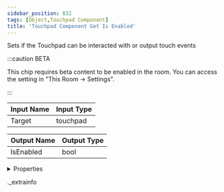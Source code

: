 ```yaml
---
sidebar_position: 832
tags: [Object,Touchpad Component]
title: 'Touchpad Component Get Is Enabled'
---
```


Sets if the Touchpad can be interacted with or output touch events

:::caution BETA

This chip requires beta content to be enabled in the room. You can access the setting in "This Room -> Settings".

:::

<IChip uuid="64ca9ac0-04a8-4460-afe5-64a927f1ca4a" />

| Input Name | Input Type |
|-----------|-----------|
| Target | touchpad |

| Output Name | Output Type |
|-----------|-----------|
| IsEnabled | bool |


<details>
  <summary>Properties</summary>
  <div>
    <div>
    <table>
      <thead>
        <tr>
          <th>Room availability:</th>
          <th>Available everywhere</th>
        </tr>
        <tr>
          <th>Is beta required?</th>
          <th>Yes</th>
        </tr>
        <tr>
          <th>Is this chip a trolling risk?</th>
          <th>No</th>
        </tr>
        <tr>
          <th>Is this chip a role assignment risk?</th>
          <th>No</th>
        </tr>
        <tr>
          <th>Chip UUID</th>
          <th>64ca9ac0-04a8-4460-afe5-64a927f1ca4a</th>
        </tr>
      </thead>
    </table>
    </div>
  </div>
</details>

._extrainfo